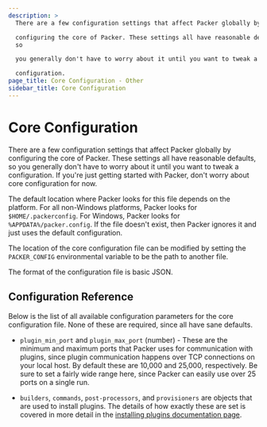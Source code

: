 ```yaml
---
description: >
  There are a few configuration settings that affect Packer globally by

  configuring the core of Packer. These settings all have reasonable defaults,
  so

  you generally don't have to worry about it until you want to tweak a

  configuration.
page_title: Core Configuration - Other
sidebar_title: Core Configuration
---
```


# Core Configuration

There are a few configuration settings that affect Packer globally by
configuring the core of Packer. These settings all have reasonable defaults, so
you generally don't have to worry about it until you want to tweak a
configuration. If you're just getting started with Packer, don't worry about
core configuration for now.

The default location where Packer looks for this file depends on the platform.
For all non-Windows platforms, Packer looks for `$HOME/.packerconfig`. For
Windows, Packer looks for `%APPDATA%/packer.config`. If the file doesn't exist,
then Packer ignores it and just uses the default configuration.

The location of the core configuration file can be modified by setting the
`PACKER_CONFIG` environmental variable to be the path to another file.

The format of the configuration file is basic JSON.

## Configuration Reference

Below is the list of all available configuration parameters for the core
configuration file. None of these are required, since all have sane defaults.

- `plugin_min_port` and `plugin_max_port` (number) - These are the minimum
  and maximum ports that Packer uses for communication with plugins, since
  plugin communication happens over TCP connections on your local host. By
  default these are 10,000 and 25,000, respectively. Be sure to set a fairly
  wide range here, since Packer can easily use over 25 ports on a single run.

- `builders`, `commands`, `post-processors`, and `provisioners` are objects
  that are used to install plugins. The details of how exactly these are set
  is covered in more detail in the [installing plugins documentation
  page](/docs/extending/plugins).
